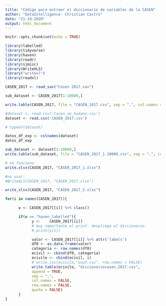 ```yaml
---
title: "Código para extraer el diccionario de variables de la CASEN"
author: "DataIntelligence- Christian Castro"
date: "21-10-2020"
output: html_document
---
```


```r
knitr::opts_chunk$set(echo = TRUE)
```

```r
library(labelled)
library(tidyverse)
library(haven)
library(readr)
library(sjmisc)
library(WriteXLS)
library("writexl")
library(readxl)

```
```r

CASEN_2017 <- read_sav("Casen 2017.sav")

```
```r
sub_dataset <- CASEN_2017[1:10000,]
```

```r
write.table(CASEN_2017, file = "CASEN_2017.csv", sep = ",", col.names = TRUE, row.names = FALSE)
```

```r
#dataset <- read.csv('Casen_no_humano.csv')
dataset <- read.csv('CASEN_2017.csv')

# typeof(dataset) 

datos_df_exp <- colnames(dataset)
datos_df_exp
```



```r


sub_dataset <- dataset[1:10000,]
write.table(sub_dataset, file = "CASEN_2017_1-10000.csv", sep = ",", col.names = TRUE, row.names = FALSE)

```


```r
# no funciona
write.xlsx(CASEN_2017, "CASEN_2017_1.xlsx")

#no usar:
#WriteXLS(CASEN_2017, "CASEN_2017.xlsx")
```
```r
write_xlsx(CASEN_2017, "CASEN_2017_2.xlsx")
```


```r
for(i in names(CASEN_2017)){

      w <- CASEN_2017[[i]] %>% class()

      if(w == "haven_labelled"){
            y <-    CASEN_2017[[i]]
            # muy importante el print. despliega el diccionario.
            # print(y[1])

            valor <- CASEN_2017[[i]] %>% attr('labels')
            df0 <- as.data.frame(valor)
            categoria <- row.names(df0)
            ecivil <- cbind(df0, categoria)
            ecivile <- cbind(ecivil, i)
            # write.csv(ecivile,"uuu5.csv", row.names = FALSE)
            write.table(ecivile, "diccionariocasen_2017.csv",
            append = TRUE,
            sep = ",",
            col.names = FALSE,
            row.names = FALSE,
            quote = FALSE)
      }
}
```
